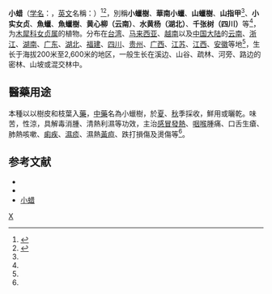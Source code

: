 {{Speciesbox 
| taxon = Ligustrum sinense
| image =Ligustrum sinense.jpg
| binomial_authority = Lour.
| subdivision_ranks =[[变种|变种]]
| subdivision =
* 小蜡 ''L. s.'' var. ''sinense''
* [[罗甸小蜡|罗甸小蜡]] ''L. s.'' var. ''luodianense''
* [[多毛小蜡|多毛小蜡]] ''L. s.'' var. ''coryanum''
* [[皱叶小蜡|皱叶小蜡]] ''L. s.'' var. ''rugosulum''
* [[峨边小蜡|峨边小蜡]] ''L. s.'' var. ''opienense''
* [[光萼小蜡|光萼小蜡]] ''L. s.'' var. ''myrianthum''
* [[滇桂小蜡|滇桂小蜡]] ''L. s.'' var. ''concavum''
}}

'''小蜡'''（[[学名|学名]]：{{lang|la|''Ligustrum sinense''}}，[[英文|英文]]名稱：''{{lang|en| Chinese Privet }}''）<ref name = "香港野花網">{{cite encyclopedia| encyclopedia=香港野花網| title=山指甲| volume=| pages=| url=http://www.producegreen.org.hk/hkwildflower/100flower/flower_73.htm| access-date=2015-05-05| archive-date=2019-03-05| archive-url=https://web.archive.org/web/20190305071833/http://www.producegreen.org.hk/hkwildflower/100flower/flower_73.htm| dead-url=no}}</ref><ref name="浸大">{{cite encyclopedia| encyclopedia=香港浸會大學中醫藥學院藥用植物圖像數據庫| title=小蠟樹 Xiaolashu| volume=| pages=| url=http://libproject.hkbu.edu.hk/was40/detail?lang=ch&record=1&channelid=1288&searchword=Ligustrum+sinense&extension=all&sortfield=%2Bname_formal_latin_sort| access-date=2015-05-05| archive-date=2018-10-17| archive-url=https://web.archive.org/web/20181017123856/http://libproject.hkbu.edu.hk/was40/detail?lang=ch&record=1&channelid=1288&searchword=Ligustrum+sinense&extension=all&sortfield=%2Bname_formal_latin_sort| dead-url=no}}</ref>，別稱'''小蠟樹'''、'''華南小蠟'''、'''山蠟樹'''、'''山指甲'''<ref name = "香港野花網"/>、'''小实女贞'''、'''魚蠟'''、'''魚蠟樹'''、'''黄心柳（云南）'''、'''水黄杨（湖北）'''、'''千张树（四川）'''等<ref name="浸大"/>，为[[木犀科|木犀科]][[女贞属|女贞属]]的植物。分布在[[台湾|台湾]]、[[马来西亚|马来西亚]]、[[越南|越南]]以及[[中国大陆|中国大陆]]的[[云南|云南]]、[[浙江|浙江]]、[[湖南|湖南]]、[[广东|广东]]、[[湖北|湖北]]、[[福建|福建]]、[[四川|四川]]、[[贵州|贵州]]、[[广西|广西]]、[[江苏|江苏]]、[[江西|江西]]、[[安徽|安徽]]等地<ref name="浸大"/>，生长于海拔200米至2,600米的地区，一般生长在溪边、山谷、疏林、河旁、路边的密林、山坡或混交林中。

==醫藥用途==
本種以以樹皮和枝葉入[[藥|藥]]，[[中藥|中藥]]名為小蠟樹，於[[夏|夏]]、[[秋|秋]]季採收，鮮用或曬乾。味苦，性涼，具解毒消腫、清熱利濕等功效，主治[[感冒|感冒]][[發熱|發熱]]、[[咽喉|咽喉]]腫痛、口舌生瘡、肺熱咳嗽、[[痢疾|痢疾]]、[[濕疹|濕疹]]、濕熱[[黃疸|黃疸]]、跌打損傷及燙傷等<ref name="浸大"/>。

== 参考文献 ==
{{reflist}}
* {{cite web| url =http://www.bioinfo.cn/db05/KmzwSpecies.php?action=view&id=14349| title =小蜡（原变种）| work =《中国高等植物数据库全库》| publisher =中国科学院微生物研究所| author =昆明植物研究所| accessdate =2009-02-24| deadurl =yes| archiveurl =https://web.archive.org/web/20160305000037/http://www.bioinfo.cn/db05/KmzwSpecies.php?action=view&id=14349| archivedate =2016-03-05}}
* {{TaiBNET| zh=小实女贞 | id=204575 | binomial=Ligustrum sinense | authority=Lour. ex Dence, 1790 | var= | accessdate=2013-01-24}}
* [https://plant.cila.cn/zhiwuku/xiaola/ 小蜡] {{Wayback|url=https://plant.cila.cn/zhiwuku/xiaola/ |date=20140223032111 }}
{{Taxonbar|from=Q1074201}}

[[Category:女贞属|X]]